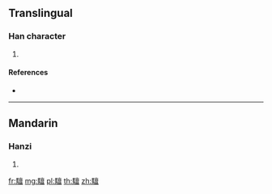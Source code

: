 {{character info/new}}
==Translingual==

===Han character===
{{Han char|rn=187|rad=馬|as=13|sn=23|four=70316|canj=SFYWM}}

# {{defn|Han|sort=馬13}}

====References====
* {{Han ref|kx=1446.010|dkj=45026|dj=1970.150|hdz=74581.030|uh=9A59|ud=39513|bh=F853|bd=63571}}

----

==Mandarin==

===Hanzi===
{{cmn-hanzi|pin=[[zhān]] ([[zhan1]])|wg=chan<sup>1</sup>}}

# {{defn|lang=cmn|sort=馬13}}

[[fr:驙]]
[[mg:驙]]
[[pl:驙]]
[[th:驙]]
[[zh:驙]]